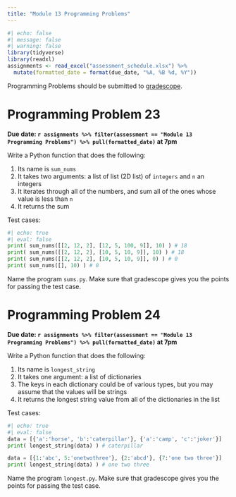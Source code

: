 ```yaml
---
title: "Module 13 Programming Problems"
---
```



```r
#| echo: false
#| message: false
#| warning: false
library(tidyverse)
library(readxl)
assignments <- read_excel("assessment_schedule.xlsx") %>% 
  mutate(formatted_date = format(due_date, "%A, %B %d, %Y"))
```


Programming Problems should be submitted to [gradescope](https://www.gradescope.com/courses/676322).

# Programming Problem 23

**Due date: `r assignments %>% filter(assessment == "Module 13 Programming Problems") %>% pull(formatted_date)` at 7pm**

Write a Python function that does the following:

1.  Its name is `sum_nums`
2.  It takes two arguments: a list of list (2D list) of `integers` and `n` an integers
3.  It iterates through all of the numbers, and sum all of the ones whose value is less than `n`
4.  It returns the sum

Test cases:

```python
#| echo: true
#| eval: false
print( sum_nums([[2, 12, 2], [12, 5, 100, 9]], 10) ) # 18
print( sum_nums([[2, 12, 2], [10, 5, 10, 9]], 10) ) # 18
print( sum_nums([[2, 12, 2], [10, 5, 10, 9]], 0) ) # 0
print( sum_nums([], 10) ) # 0
```

Name the program `sums.py`. Make sure that gradescope gives you the points for passing the test case.

# Programming Problem 24

**Due date: `r assignments %>% filter(assessment == "Module 13 Programming Problems") %>% pull(formatted_date)` at 7pm**

Write a Python function that does the following:

1.  Its name is `longest_string`
2.  It takes one argument: a list of dictionaries
3.  The keys in each dictionary could be of various types, but you may assume that the values will be strings
4.  It returns the longest string value from all of the dictionaries in the list

Test cases:

```python
#| echo: true
#| eval: false
data = [{'a':'horse', 'b':'caterpillar'}, {'a':'camp', 'c':'joker'}]
print( longest_string(data) ) # caterpillar

data = [{1:'abc', 5:'onetwothree'}, {2:'abcd'}, {7:'one two three'}]
print( longest_string(data) ) # one two three
```

Name the program `longest.py`. Make sure that gradescope gives you the points for passing the test case.
